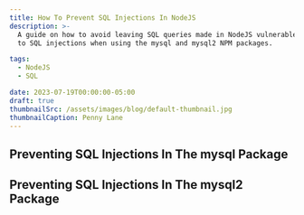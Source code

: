 ```yaml
---
title: How To Prevent SQL Injections In NodeJS
description: >-
  A guide on how to avoid leaving SQL queries made in NodeJS vulnerable
  to SQL injections when using the mysql and mysql2 NPM packages.

tags: 
  - NodeJS
  - SQL

date: 2023-07-19T00:00:00-05:00
draft: true
thumbnailSrc: /assets/images/blog/default-thumbnail.jpg
thumbnailCaption: Penny Lane
---
```


## Preventing SQL Injections In The mysql Package

## Preventing SQL Injections In The mysql2 Package

